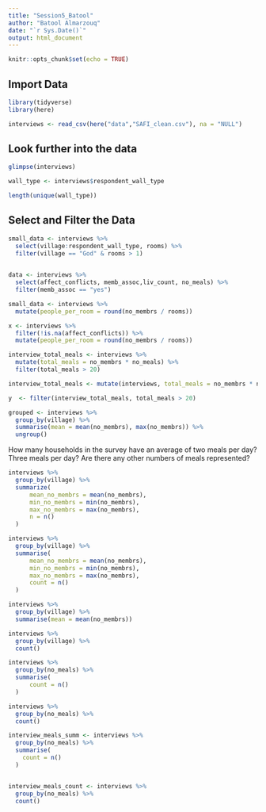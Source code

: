 ```yaml
---
title: "Session5_Batool"
author: "Batool Almarzouq"
date: "`r Sys.Date()`"
output: html_document
---
```


```r
knitr::opts_chunk$set(echo = TRUE)
```

## Import Data

```r

library(tidyverse)
library(here)

```

```r

interviews <- read_csv(here("data","SAFI_clean.csv"), na = "NULL")

```

## Look further into the data

```r
glimpse(interviews)

wall_type <- interviews$respondent_wall_type

length(unique(wall_type))

```

## Select and Filter the Data

```r

small_data <- interviews %>%
  select(village:respondent_wall_type, rooms) %>% 
  filter(village == "God" & rooms > 1)
  
```

```r

data <- interviews %>% 
  select(affect_conflicts, memb_assoc,liv_count, no_meals) %>% 
  filter(memb_assoc == "yes") 


```


```r

small_data <- interviews %>% 
  mutate(people_per_room = round(no_membrs / rooms))

```



```r
x <- interviews %>% 
  filter(!is.na(affect_conflicts)) %>% 
  mutate(people_per_room = round(no_membrs / rooms))

```

```r

interview_total_meals <- interviews %>% 
  mutate(total_meals = no_membrs * no_meals) %>% 
  filter(total_meals > 20)

```

```r

interview_total_meals <- mutate(interviews, total_meals = no_membrs * no_meals)

y  <- filter(interview_total_meals, total_meals > 20)

```


```r

grouped <- interviews %>% 
  group_by(village) %>% 
  summarise(mean = mean(no_membrs), max(no_membrs)) %>% 
  ungroup()

```

How many households in the survey have an average of two meals per day? Three meals per day? Are there any other numbers of meals represented?

```r
interviews %>%
  group_by(village) %>%
  summarize(
      mean_no_membrs = mean(no_membrs),
      min_no_membrs = min(no_membrs),
      max_no_membrs = max(no_membrs),
      n = n()
  )

```

```r
interviews %>%
  group_by(village) %>%
  summarise(
      mean_no_membrs = mean(no_membrs),
      min_no_membrs = min(no_membrs),
      max_no_membrs = max(no_membrs),
      count = n()
  )

```

```r
interviews %>%
  group_by(village) %>% 
  summarise(mean = mean(no_membrs))
```

```r

interviews %>%
  group_by(village) %>% 
  count()
```

```r

interviews %>%
  group_by(no_meals) %>%
  summarise(
      count = n()
  )
```

```r

interviews %>%
  group_by(no_meals) %>%
  count()
```
```r

interview_meals_summ <- interviews %>% 
  group_by(no_meals) %>% 
  summarise(
    count = n()
  )


interview_meals_count <- interviews %>% 
  group_by(no_meals) %>% 
  count()

```

